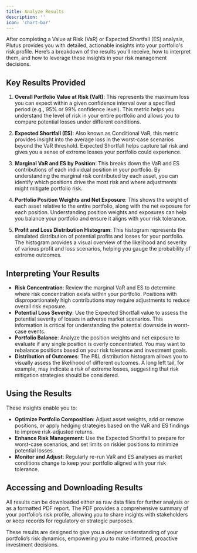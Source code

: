 ```yaml
---
title: Analyze Results
description: ''
icon: 'chart-bar'
---
```


After completing a Value at Risk (VaR) or Expected Shortfall (ES) analysis, Plutus provides you with detailed, actionable insights into your portfolio's risk profile. Here’s a breakdown of the results you’ll receive, how to interpret them, and how to leverage these insights in your risk management decisions.

## Key Results Provided

1. **Overall Portfolio Value at Risk (VaR)**: This represents the maximum loss you can expect within a given confidence interval over a specified period (e.g., 95% or 99% confidence level). This metric helps you understand the level of risk in your entire portfolio and allows you to compare potential losses under different conditions.

2. **Expected Shortfall (ES)**: Also known as Conditional VaR, this metric provides insight into the average loss in the worst-case scenarios beyond the VaR threshold. Expected Shortfall helps capture tail risk and gives you a sense of extreme losses your portfolio could experience.

3. **Marginal VaR and ES by Position**: This breaks down the VaR and ES contributions of each individual position in your portfolio. By understanding the marginal risk contributed by each asset, you can identify which positions drive the most risk and where adjustments might mitigate portfolio risk.

4. **Portfolio Position Weights and Net Exposure**: This shows the weight of each asset relative to the entire portfolio, along with the net exposure for each position. Understanding position weights and exposures can help you balance your portfolio and ensure it aligns with your risk tolerance.

5. **Profit and Loss Distribution Histogram**: This histogram represents the simulated distribution of potential profits and losses for your portfolio. The histogram provides a visual overview of the likelihood and severity of various profit and loss scenarios, helping you gauge the probability of extreme outcomes.

## Interpreting Your Results

- **Risk Concentration**: Review the marginal VaR and ES to determine where risk concentration exists within your portfolio. Positions with disproportionately high contributions may require adjustments to reduce overall risk exposure.
- **Potential Loss Severity**: Use the Expected Shortfall value to assess the potential severity of losses in adverse market scenarios. This information is critical for understanding the potential downside in worst-case events.
- **Portfolio Balance**: Analyze the position weights and net exposure to evaluate if any single position is overly concentrated. You may want to rebalance positions based on your risk tolerance and investment goals.
- **Distribution of Outcomes**: The P&L distribution histogram allows you to visually assess the likelihood of different outcomes. A long left tail, for example, may indicate a risk of extreme losses, suggesting that risk mitigation strategies should be considered.

## Using the Results

These insights enable you to:

- **Optimize Portfolio Composition**: Adjust asset weights, add or remove positions, or apply hedging strategies based on the VaR and ES findings to improve risk-adjusted returns.
- **Enhance Risk Management**: Use the Expected Shortfall to prepare for worst-case scenarios, and set limits on riskier positions to minimize potential losses.
- **Monitor and Adjust**: Regularly re-run VaR and ES analyses as market conditions change to keep your portfolio aligned with your risk tolerance.

## Accessing and Downloading Results

All results can be downloaded either as raw data files for further analysis or as a formatted PDF report. The PDF provides a comprehensive summary of your portfolio’s risk profile, allowing you to share insights with stakeholders or keep records for regulatory or strategic purposes.

These results are designed to give you a deeper understanding of your portfolio’s risk dynamics, empowering you to make informed, proactive investment decisions.
